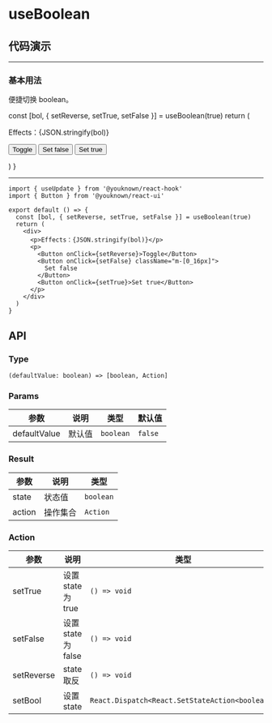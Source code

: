 # useBoolean

## 代码演示


---

### 基本用法

便捷切换 boolean。

  const [bol, { setReverse, setTrue, setFalse }] = useBoolean(true)
  return (
    <div>
      <p>Effects：{JSON.stringify(bol)}</p>
      <p>
        <Button onClick={setReverse}>Toggle</Button>
        <Button onClick={setFalse} className="m-[0_16px]">
          Set false
        </Button>
        <Button onClick={setTrue}>Set true</Button>
      </p>
    </div>
  )
}

<BasicUsage />

---

```tsx
import { useUpdate } from '@youknown/react-hook'
import { Button } from '@youknown/react-ui'

export default () => {
  const [bol, { setReverse, setTrue, setFalse }] = useBoolean(true)
  return (
    <div>
      <p>Effects：{JSON.stringify(bol)}</p>
      <p>
        <Button onClick={setReverse}>Toggle</Button>
        <Button onClick={setFalse} className="m-[0_16px]">
          Set false
        </Button>
        <Button onClick={setTrue}>Set true</Button>
      </p>
    </div>
  )
}
```

## API

### Type

`(defaultValue: boolean) => [boolean, Action]`

### Params

| 参数         | 说明   | 类型      | 默认值  |
| ------------ | ------ | --------- | ------- |
| defaultValue | 默认值 | `boolean` | `false` |

### Result

| 参数   | 说明     | 类型      |
| ------ | -------- | --------- |
| state  | 状态值   | `boolean` |
| action | 操作集合 | `Action`  |

### Action

| 参数       | 说明             | 类型                                            |
| ---------- | ---------------- | ----------------------------------------------- |
| setTrue    | 设置state为true  | `() => void`                                    |
| setFalse   | 设置state为false | `() => void`                                    |
| setReverse | state取反        | `() => void`                                    |
| setBool    | 设置state        | `React.Dispatch<React.SetStateAction<boolean>>` |
